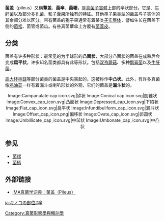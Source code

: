'''菌盖'''（pileus）又稱'''蕈盖'''、'''菌傘'''、'''菌帽'''，是[[真菌|真菌]][[子实体_(真菌)|子實體]]上部的伞状部分。它是{{link-en|伞菌|Agaric}}、[[牛肝菌|牛肝菌]]以及部分[[多孔菌|多孔菌]]、{{link-en|齿菌|tooth fungi}}和[[子囊果|子囊果]]所独有的特征。其他孢子果类型的菌盖与子实体的其余部分难以区分。带有菌盖的孢子果通常有着某类[[子实层体|子实层体]]，譬如生长在菌盖下侧的[[菌褶|菌褶]]、菌管或菌齿。有些真菌蕈傘上方覆有[[菌蓋皮|菌蓋皮]]。

== 分类 ==
菌盖有许多种形状：最常见的为半球形的'''凸面状'''，大部分凸面状的菌盖在成熟后会变成'''扁平状'''。许多知名菌类都具有此等形状，包括[[双孢蘑菇|双孢蘑菇]]、多种[[鹅膏菌属|鹅膏菌]]以及[[牛肝菌|牛肝菌]]。

[[高大环柄菇|高大环柄菇]]等部分菌类的菌盖是中央突起的，这被称作'''中凸状'''。此外，有许多真菌像[[鸡油菇|鸡油菇]]一样有着漏斗或喇叭形状的外观，它们的菌盖是'''漏斗状'''的。

<div align="center"><gallery widths="115px" heights="115px" perrow="5">
Image:Campanulate cap icon.svg|钟状<!-- Campanulate -->
Image:Conical cap icon.svg|圆锥状<!-- Conical -->
Image:Convex_cap_icon.svg|凸面状<!-- Convex -->
Image:Depressed_cap_icon.svg|下陷状<!-- Depressed -->
Image:Flat_cap_icon.svg|扁平状<!-- Flat -->
Image:Infundibuliform_cap_icon.svg|漏斗状<!-- Infundibuliform -->
Image:Offset_cap_icon.png|偏移状<!-- Offset -->
Image:Ovate_cap_icon.svg|卵圆状<!-- Ovate -->
Image:Umbillicate_cap_icon.svg|中凹状<!-- Umbilicate -->
Image:Umbonate_cap_icon.svg|中凸状<!-- Umbonate -->
</gallery></div>

== 参见 ==
* [[菌褶|菌褶]]
* [[菌柄|菌柄]]

== 外部链接 ==
* [https://web.archive.org/web/20080629231614/http://www.ilmyco.gen.chicago.il.us/Terms/pileu249.html IMA真菌学词典：菌盖（Pileus）]

[[Category:真菌形態學與解剖學|Category:真菌形態學與解剖學]]

[[ja:キノコの部位#傘|ja:キノコの部位#傘]]